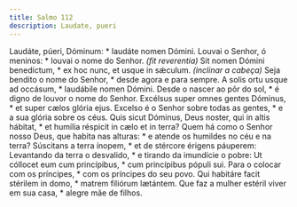 ```yaml
---
title: Salmo 112
description: Laudate, pueri
---
```


<div class="grid grid-cols-2 gap-5">
  <span class="text-justify">
    Laudáte, púeri, Dóminum: * laudáte nomen Dómini.
  </span>
  <span class="text-justify">
    Louvai o Senhor, ó meninos: * louvai o nome do Senhor.
  </span>
  <span class="text-justify">
    <em>(fit reverentia)</em> Sit nomen Dómini benedíctum, * ex hoc nunc, et
    usque in sǽculum.
  </span>
  <span class="text-justify">
    <em>(inclinar a cabeça)</em> Seja bendito o nome do Senhor, * desde agora e
    para sempre.
  </span>
  <span class="text-justify">
    A solis ortu usque ad occásum, * laudábile nomen Dómini.
  </span>
  <span class="text-justify">
    Desde o nascer ao pôr do sol, * é digno de louvor o nome do Senhor.
  </span>
  <span class="text-justify">
    Excélsus super omnes gentes Dóminus, * et super cælos glória ejus.
  </span>
  <span class="text-justify">
    Excelso é o Senhor sobre todas as gentes, * e a sua glória sobre os céus.
  </span>
  <span class="text-justify">
    Quis sicut Dóminus, Deus noster, qui in altis hábitat, * et humília réspicit
    in cælo et in terra?
  </span>
  <span class="text-justify">
    Quem há como o Senhor nosso Deus, que habita nas alturas: * e atende os
    humildes no céu e na terra?
  </span>
  <span class="text-justify">
    Súscitans a terra ínopem, * et de stércore érigens páuperem:
  </span>
  <span class="text-justify">
    Levantando da terra o desvalido, * e tirando da imundície o pobre:
  </span>
  <span class="text-justify">
    Ut cóllocet eum cum princípibus, * cum princípibus pópuli sui.
  </span>
  <span class="text-justify">
    Para o colocar com os príncipes, * com os príncipes do seu povo.
  </span>
  <span class="text-justify">
    Qui habitáre facit stérilem in domo, * matrem filiórum lætántem.
  </span>
  <span class="text-justify">
    Que faz a mulher estéril viver em sua casa, * alegre mãe de filhos.
  </span>
</div>
